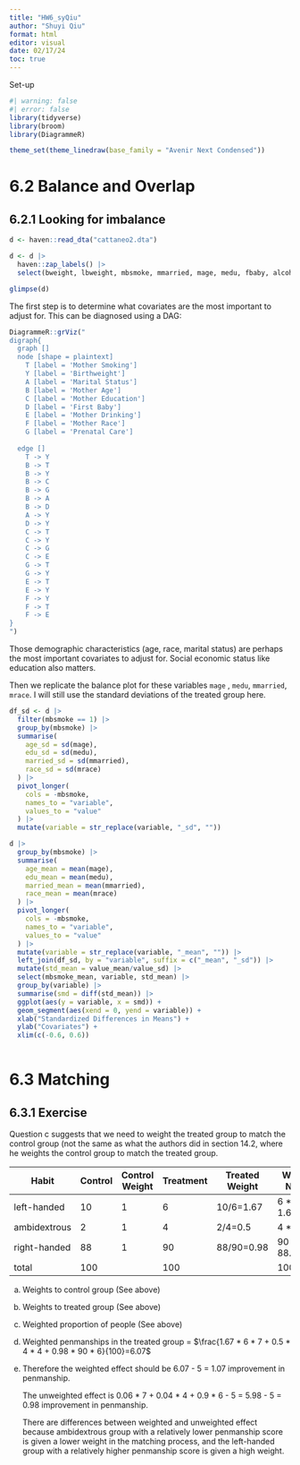 ```yaml
---
title: "HW6_syQiu"
author: "Shuyi Qiu"
format: html
editor: visual
date: 02/17/24
toc: true
---
```


Set-up

```r
#| warning: false
#| error: false
library(tidyverse)
library(broom)
library(DiagrammeR)

theme_set(theme_linedraw(base_family = "Avenir Next Condensed"))
```

# 6.2 Balance and Overlap

## 6.2.1 Looking for imbalance

```r
d <- haven::read_dta("cattaneo2.dta")

d <- d |> 
  haven::zap_labels() |> 
  select(bweight, lbweight, mbsmoke, mmarried, mage, medu, fbaby, alcohol, mrace, nprenatal)

glimpse(d)
```

The first step is to determine what covariates are the most important to adjust for. This can be diagnosed using a DAG:

```r
DiagrammeR::grViz("
digraph{
  graph []
  node [shape = plaintext]
    T [label = 'Mother Smoking']
    Y [label = 'Birthweight']
    A [label = 'Marital Status']
    B [label = 'Mother Age']
    C [label = 'Mother Education']
    D [label = 'First Baby']
    E [label = 'Mother Drinking']
    F [label = 'Mother Race']
    G [label = 'Prenatal Care']
    
  edge []
    T -> Y
    B -> T
    B -> Y
    B -> C
    B -> G
    B -> A
    B -> D
    A -> Y
    D -> Y
    C -> T
    C -> Y
    C -> G
    C -> E
    G -> T
    G -> Y
    E -> T
    E -> Y
    F -> Y
    F -> T
    F -> E
}
")
```

Those demographic characteristics (age, race, marital status) are perhaps the most important covariates to adjust for. Social economic status like education also matters.

Then we replicate the balance plot for these variables `mage` , `medu`, `mmarried`, `mrace`. I will still use the standard deviations of the treated group here.

```r
df_sd <- d |> 
  filter(mbsmoke == 1) |> 
  group_by(mbsmoke) |> 
  summarise(
    age_sd = sd(mage),
    edu_sd = sd(medu),
    married_sd = sd(mmarried),
    race_sd = sd(mrace)
  ) |> 
  pivot_longer(
    cols = -mbsmoke,
    names_to = "variable",
    values_to = "value"
  ) |> 
  mutate(variable = str_replace(variable, "_sd", ""))

d |> 
  group_by(mbsmoke) |> 
  summarise(
    age_mean = mean(mage),
    edu_mean = mean(medu),
    married_mean = mean(mmarried),
    race_mean = mean(mrace)
  ) |> 
  pivot_longer(
    cols = -mbsmoke,
    names_to = "variable",
    values_to = "value"
  ) |> 
  mutate(variable = str_replace(variable, "_mean", "")) |> 
  left_join(df_sd, by = "variable", suffix = c("_mean", "_sd")) |> 
  mutate(std_mean = value_mean/value_sd) |> 
  select(mbsmoke_mean, variable, std_mean) |> 
  group_by(variable) |> 
  summarise(smd = diff(std_mean)) |> 
  ggplot(aes(y = variable, x = smd)) +
  geom_segment(aes(xend = 0, yend = variable)) +
  xlab("Standardized Differences in Means") +
  ylab("Covariates") +
  xlim(c(-0.6, 0.6))
  
```

# 6.3 Matching

## 6.3.1 Exercise

Question c suggests that we need to weight the treated group to match the control group (not the same as what the authors did in section 14.2, where he weights the control group to match the treated group.

| Habit        | Control | Control Weight | Treatment | Treated Weight | Weighted Number   | Weighted proportion | Treatment Penmanship |
|------------|---------|---------|---------|---------|---------|---------|---------|
| left-handed  | 10      | 1              | 6         | 10/6=1.67      | 6 \* 1.67=10.02   | 10.02/100.22=10.0%  | 7                    |
| ambidextrous | 2       | 1              | 4         | 2/4=0.5        | 4 \* 0.5 = 2      | 2/100.22=2.0%       | 4                    |
| right-handed | 88      | 1              | 90        | 88/90=0.98     | 90 \* 0.98 = 88.2 | 88.2/100.22=88%     | 6                    |
| total        | 100     |                | 100       |                | 100.22            |                     |                      |

a.  Weights to control group (See above)

b.  Weights to treated group (See above)

c.  Weighted proportion of people (See above)

d.  Weighted penmanships in the treated group = $\frac{1.67 * 6 * 7 + 0.5 * 4 * 4 + 0.98 * 90 * 6}{100}=6.07$

e.  Therefore the weighted effect should be 6.07 - 5 = 1.07 improvement in penmanship.

    The unweighted effect is 0.06 \* 7 + 0.04 \* 4 + 0.9 \* 6 - 5 = 5.98 - 5 = 0.98 improvement in penmanship.

    There are differences between weighted and unweighted effect because ambidextrous group with a relatively lower penmanship score is given a lower weight in the matching process, and the left-handed group with a relatively higher penmanship score is given a high weight.
